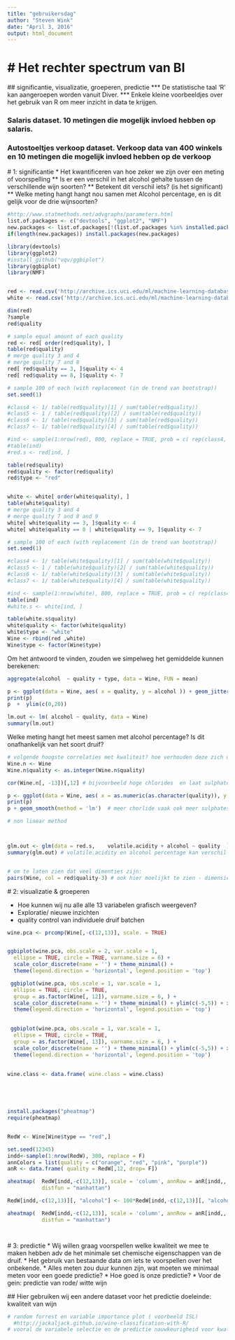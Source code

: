 ```yaml
---
title: "gebruikersdag"
author: "Steven Wink"
date: "April 3, 2016"
output: html_document
---
```


# Het rechter spectrum van BI
==============================
 ## significantie, visualizatie,  groeperen, predictie 
 *** De statistische taal 'R' kan aangeroepen worden vanuit Diver.
 *** Enkele kleine voorbeeldjes over het gebruik van R om meer inzicht in data te krijgen. 

### Salaris dataset. 10 metingen die mogelijk invloed hebben op salaris.
### Autostoeltjes verkoop dataset. Verkoop data van 400 winkels en 10 metingen die mogelijk invloed hebben op de verkoop


 # 1: significantie
 * Het kwantificeren van hoe zeker we zijn over een meting of voorspelling
 ** Is er een verschil in het alcohol gehalte tussen de verschillende wijn soorten?
 ** Betekent dit verschil iets? (is het significant)
 ** Welke meting hangt hangt nou samen met Alcohol percentage, en is dit gelijk voor de drie wijnsoorten?



```r
#http://www.statmethods.net/advgraphs/parameters.html
list.of.packages <- c("devtools", "ggplot2", "NMF")
new.packages <- list.of.packages[!(list.of.packages %in% installed.packages()[,"Package"])]
if(length(new.packages)) install.packages(new.packages)

library(devtools)
library(ggplot2)
#install_github("vqv/ggbiplot")
library(ggbiplot)
library(NMF)


red <- read.csv('http://archive.ics.uci.edu/ml/machine-learning-databases/wine-quality/winequality-red.csv', header = TRUE, sep = ';')
white <- read.csv('http://archive.ics.uci.edu/ml/machine-learning-databases/wine-quality/winequality-white.csv', header = TRUE, sep = ';')

dim(red)
?sample
red$quality

# sample equal amount of each quality
red <- red[ order(red$quality), ]
table(red$quality)
# merge quality 3 and 4
# merge quality 7 and 8
red[ red$quality == 3, ]$quality <- 4
red[ red$quality == 8, ]$quality <- 7

# sample 100 of each (with replacement (in de trend van bootstrap))
set.seed(1)

#class4 <- 1/ table(red$quality)[1] / sum(table(red$quality))
#class5 <- 1 / table(red$quality)[2] / sum(table(red$quality))
#class6 <- 1/ table(red$quality)[3] / sum(table(red$quality))
#class7 <- 1/ table(red$quality)[4] / sum(table(red$quality))

#ind <- sample(1:nrow(red), 800, replace = TRUE, prob = c( rep(class4, 63), rep(class5, 681), rep(class6, 638), rep(class7, 217)))
#table(ind)
#red.s <- red[ind, ]

table(red$quality)
red$quality <- factor(red$quality)
red$type <- "red"


white <- white[ order(white$quality), ]
table(white$quality)
# merge quality 3 and 4
# merge quality 7 and 8 and 9
white[ white$quality == 3, ]$quality <- 4
white[ white$quality == 8 | white$quality == 9, ]$quality <- 7

# sample 100 of each (with replacement (in de trend van bootstrap))
set.seed(1)

#class4 <- 1/ table(white$quality)[1] / sum(table(white$quality))
#class5 <- 1 / table(white$quality)[2] / sum(table(white$quality))
#class6 <- 1/ table(white$quality)[3] / sum(table(white$quality))
#class7 <- 1/ table(white$quality)[4] / sum(table(white$quality))

#ind <- sample(1:nrow(white), 800, replace = TRUE, prob = c( rep(class4, 183), rep(class5, 1457), rep(class6, 2198), rep(class7, 1060)))
table(ind)
#white.s <- white[ind, ]

table(white.s$quality)
white$quality <- factor(white$quality)
white$type <- "white"
Wine <- rbind(red ,white)
Wine$type <- factor(Wine$type)
```

Om het antwoord te vinden, zouden we simpelweg het gemiddelde kunnen berekenen:
```r



aggregate(alcohol  ~ quality + type, data = Wine, FUN = mean)


```



```r


p <- ggplot(data = Wine, aes( x = quality, y = alcohol )) + geom_jitter(aes(color = type), size = 2) + theme_minimal() 
print(p)
p  +  ylim(c(0,20))

lm.out <- lm( alcohol ~ quality, data = Wine) 
summary(lm.out) 


```


Welke meting hangt het meest samen met alcohol percentage?
Is dit onafhankelijk van het soort druif?


```r

# volgende hoogste correlaties met kwaliteit? hoe verhouden deze zich dan? is er een optimale combinatie van deze?
Wine.n <- Wine
Wine.n$quality <- as.integer(Wine.n$quality)

cor(Wine.n[, -13])[,12] # bijvoorbeeld hoge chlorides  en laat sulphates

p <- ggplot(data = Wine, aes( x = as.numeric(as.character(quality)), y = volatile.acidity, color = type )) + geom_jitter(size= 3, alpha = 0.5) + theme_minimal() 
print(p) 
p + geom_smooth(method = 'lm')  # meer chorlide vaak ook meer sulphates, dit is echter niet afhankelijk van kwaliteit

# non linear method



glm.out <- glm(data = red.s,    volatile.acidity + alcohol ~ quality  )
summary(glm.out) # volatile.acidity en alcohol percentage kan verschil verklaren tussen slechtste en hoogste kwaliteit wijn


# om te laten zien dat veel dimenties zijn:
pairs(Wine, col = red$quality-3) # ook hier moelijkt te zien - dimensie reductie

```


 
 # 2: visualizatie & groeperen
  
  * Hoe kunnen wij nu alle alle 13 variabelen grafisch weergeven? 
  * Exploratie/ nieuwe inzichten
  * quality control van individuele druif batchen
  
```r


wine.pca <- prcomp(Wine[,-c(12,13)], scale. = TRUE)


ggbiplot(wine.pca, obs.scale = 2, var.scale = 1,
  ellipse = TRUE, circle = TRUE, varname.size = 6) +
  scale_color_discrete(name = '') + theme_minimal() + 
  theme(legend.direction = 'horizontal', legend.position = 'top')

 ggbiplot(wine.pca, obs.scale = 1, var.scale = 1,
  ellipse = TRUE, circle = TRUE,
  group = as.factor(Wine[, 12]), varname.size = 6, ) +
  scale_color_discrete(name = '') + theme_minimal() + ylim(c(-5,5)) + xlim( c(-5,5)) + 
  theme(legend.direction = 'horizontal', legend.position = 'top')  

 
 ggbiplot(wine.pca, obs.scale = 1, var.scale = 1,
  ellipse = TRUE, circle = TRUE,
  group = as.factor(Wine[, 13]), varname.size = 6, ) +
  scale_color_discrete(name = '') + theme_minimal() + ylim(c(-5,5)) + xlim( c(-5,5)) + 
  theme(legend.direction = 'horizontal', legend.position = 'top')  
 
 
wine.class <- data.frame( wine.class = wine.class)





install.packages("pheatmap")
require(pheatmap)


RedW <- Wine[Wine$type == "red",]

set.seed(12345)
indd<-sample(1:nrow(RedW), 300, replace = F)
annColors = list(quality = c("orange", "red", "pink", "purple"))
anR <- data.frame( quality = RedW[,12, drop= F])

aheatmap(  RedW[indd,-c(12,13)], scale = 'column', annRow = anR[indd,, drop= FALSE],Colv = NA, annColors =   annColors,
           distfun = "manhattan")

RedW[indd,-c(12,13)][, "alcohol"] <- 100*RedW[indd,-c(12,13)][, "alcohol"]

aheatmap(  RedW[indd,-c(12,13)], scale = 'column', annRow = anR[indd,, drop= FALSE],Colv = NA, annColors =   annColors,
           distfun = "manhattan")




```

 # 3: predictie
  * Wij willen graag voorspellen welke kwaliteit we mee te maken hebben adv de het minimale set chemische eigenschappen van de druif.
  * Het gebruik van bestaande data om iets te voorspellen over het onbekende.
  * Alles meten zou duur kunnen zijn, wat moeten we minimaal meten voor een goede predictie?
  * Hoe goed is onze predictie?
  * Voor de gein: predictie van rode/ witte wijn
  
  ## Hier gebruiken wij een andere dataset voor het predictie doeleinde: kwaliteit van wijn
```r
  
# random forrest en variable importance plot ( voorbeeld ISL)
  #http://jackaljack.github.io/wine-classification-with-R/
# vooral de variabele selectie en de predictie nauwkeurigheid voor kwaliteit en type druif



```  
  
  
  
